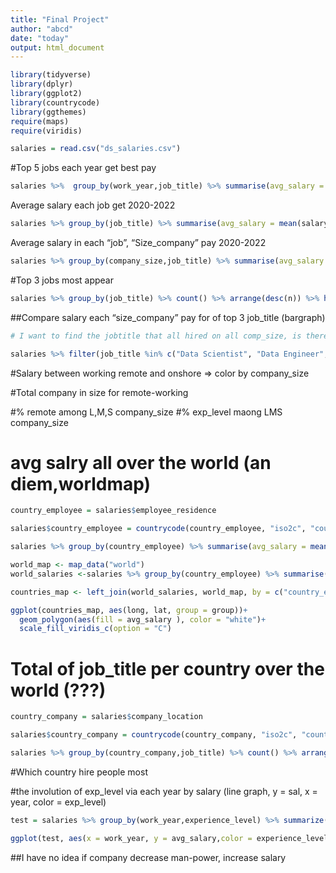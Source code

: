 ```yaml
---
title: "Final Project"
author: "abcd"
date: "today"
output: html_document
---
```


```r
library(tidyverse)
library(dplyr)
library(ggplot2)
library(countrycode)
library(ggthemes)
require(maps)
require(viridis)
```


```r
salaries = read.csv("ds_salaries.csv")
```

#Top 5 jobs each year get best pay
```r
salaries %>%  group_by(work_year,job_title) %>% summarise(avg_salary = mean(salary_in_usd)) %>%  slice_max(avg_salary, n=3)
```

Average salary each job get 2020-2022
```r
salaries %>% group_by(job_title) %>% summarise(avg_salary = mean(salary_in_usd))
```

Average salary in each "job", "Size_company" pay 2020-2022
```r
salaries %>% group_by(company_size,job_title) %>% summarise(avg_salary = mean(salary_in_usd))
```



#Top 3 jobs most appear
```r
salaries %>% group_by(job_title) %>% count() %>% arrange(desc(n)) %>% head(3)
```

##Compare salary each "size_company" pay for of top 3 job_title (bargraph)
```r
# I want to find the jobtitle that all hired on all comp_size, is there any way to get it.

salaries %>% filter(job_title %in% c("Data Scientist", "Data Engineer","Data Analyst")) %>%  group_by(company_size,job_title) %>% summarise(avg_salary = mean(salary_in_usd))
```

#Salary between working remote and onshore => color by company_size


#Total company in size for remote-working


#% remote among L,M,S company_size
#% exp_level maong LMS company_size

# avg salry all over the world (an diem,worldmap)
```r
country_employee = salaries$employee_residence

salaries$country_employee = countrycode(country_employee, "iso2c", "country.name")

salaries %>% group_by(country_employee) %>% summarise(avg_salary = mean(salary_in_usd))

```

```r
world_map <- map_data("world")
world_salaries <-salaries %>% group_by(country_employee) %>% summarise(avg_salary = mean(salary_in_usd))

countries_map <- left_join(world_salaries, world_map, by = c("country_employee"="region"))

ggplot(countries_map, aes(long, lat, group = group))+
  geom_polygon(aes(fill = avg_salary ), color = "white")+
  scale_fill_viridis_c(option = "C")
```



# Total of job_title per country  over the world (???)
```r
country_company = salaries$company_location

salaries$country_company = countrycode(country_company, "iso2c", "country.name")

salaries %>% group_by(country_company,job_title) %>% count() %>% arrange(desc(n))

```


#Which country hire people most


#the involution of exp_level via each year by salary (line graph, y = sal, x = year, color = exp_level)
```r
test = salaries %>% group_by(work_year,experience_level) %>% summarize(avg_salary = mean(salary))

ggplot(test, aes(x = work_year, y = avg_salary,color = experience_level))+ geom_line()
```
##I have no idea if company decrease man-power, increase salary